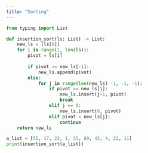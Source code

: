 ---
title: "Sorting"
---

```{python}
from typing import List

def insertion_sort(ls: List) -> List:
    new_ls = [ls[0]]
    for i in range(1, len(ls)):
        pivot = ls[i]
        
        if pivot >= new_ls[-1]:
            new_ls.append(pivot)
        else:
            for j in range(len(new_ls) -1, -1, -1):
                if pivot >= new_ls[j]:
                    new_ls.insert(j+1, pivot)
                    break
                elif j == 0:
                    new_ls.insert(0, pivot)
                elif pivot < new_ls[j]:
                    continue
    return new_ls
```

```{python test_case}
a_list = [55, 17, 23, 1, 35, 89, 43, 4, 22, 11]
print(insertion_sort(a_list))
```

